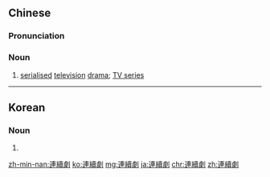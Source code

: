 {{also|连续剧}}
==Chinese==
{{zh-forms|s=连续剧|type=21}}

===Pronunciation===
{{zh-pron
|m=liánxùjù
|ma=Zh-liánxùjù.ogg
|c=lin4 zuk6 kek6
|h=pfs=lièn-siu̍k-khiak/s:lièn-siu̍k-khiu̍k
|mn=liân-sio̍k-kio̍k
|cat=n
}}

===Noun===
{{zh-noun}}

# [[serialised]] [[television]] [[drama]]; [[TV series]] {{zh-mw|部|齣|套}}

{{zh-cat|Advanced}}

----

==Korean==
{{ko-hanjatab}}

===Noun===
{{ko-noun|hj|hangeul=연속극}}

# {{hanja form of|연속극|[[TV series]], [[soap opera]]}}

[[zh-min-nan:連續劇]]
[[ko:連續劇]]
[[mg:連續劇]]
[[ja:連續劇]]
[[chr:連續劇]]
[[zh:連續劇]]